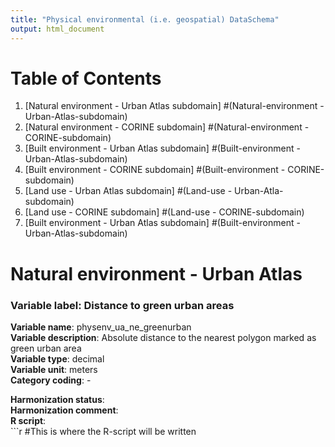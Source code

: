 ```yaml
---
title: "Physical environmental (i.e. geospatial) DataSchema"
output: html_document
---
```

# Table of Contents
1. [Natural environment - Urban Atlas subdomain] #(Natural-environment - Urban-Atlas-subdomain)  
2. [Natural environment - CORINE subdomain] #(Natural-environment - CORINE-subdomain)  
3. [Built environment - Urban Atlas subdomain] #(Built-environment - Urban-Atlas-subdomain)  
4. [Built environment - CORINE subdomain] #(Built-environment - CORINE-subdomain)  
5. [Land use - Urban Atlas subdomain] #(Land-use - Urban-Atla-subdomain)  
6. [Land use - CORINE subdomain] #(Land-use - CORINE-subdomain)  
7. [Built environment - Urban Atlas subdomain] #(Built-environment - Urban-Atlas-subdomain)  

# Natural environment - Urban Atlas  

### **Variable label**: Distance to green urban areas  
**Variable name**: physenv_ua_ne_greenurban  
**Variable description**: Absolute distance to the nearest polygon marked as green urban area  
**Variable type**: decimal  
**Variable unit**: meters  
**Category coding**: -  

**Harmonization status**:    
**Harmonization comment**:    
**R script**:  
```r
#This is where the R-script will be written


